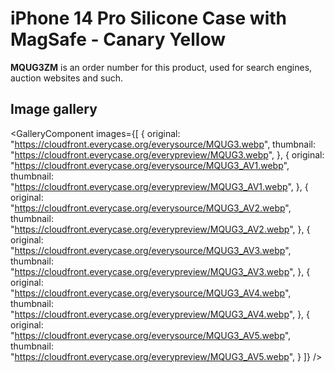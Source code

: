
# iPhone 14 Pro Silicone Case with MagSafe - Canary Yellow

<Callout type='info' emoji='👉🏻'>**MQUG3ZM** is an order number for this product, used for search engines, auction websites and such.</Callout>

## Image gallery

<GalleryComponent
    images={[
      {
        original: "https://cloudfront.everycase.org/everysource/MQUG3.webp",
        thumbnail: "https://cloudfront.everycase.org/everypreview/MQUG3.webp",
      },
      {
        original: "https://cloudfront.everycase.org/everysource/MQUG3_AV1.webp",
        thumbnail: "https://cloudfront.everycase.org/everypreview/MQUG3_AV1.webp",
      },
      {
        original: "https://cloudfront.everycase.org/everysource/MQUG3_AV2.webp",
        thumbnail: "https://cloudfront.everycase.org/everypreview/MQUG3_AV2.webp",
      },
      {
        original: "https://cloudfront.everycase.org/everysource/MQUG3_AV3.webp",
        thumbnail: "https://cloudfront.everycase.org/everypreview/MQUG3_AV3.webp",
      },
      {
        original: "https://cloudfront.everycase.org/everysource/MQUG3_AV4.webp",
        thumbnail: "https://cloudfront.everycase.org/everypreview/MQUG3_AV4.webp",
      },
      {
        original: "https://cloudfront.everycase.org/everysource/MQUG3_AV5.webp",
        thumbnail: "https://cloudfront.everycase.org/everypreview/MQUG3_AV5.webp",
      }
    ]}
  />
